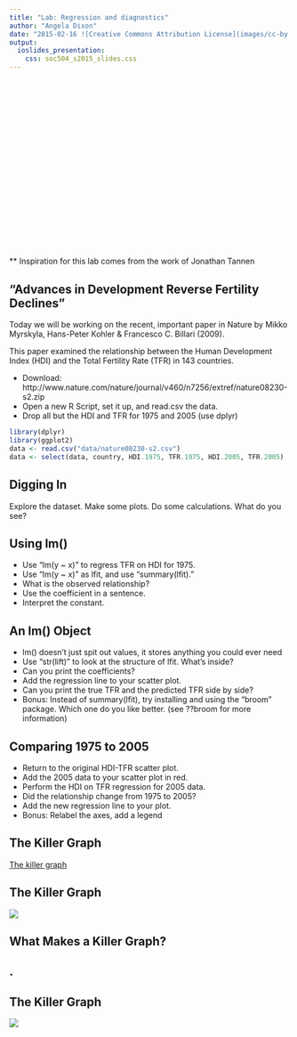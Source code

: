 ```yaml
---
title: "Lab: Regression and diagnostics"
author: "Angela Dixon"
date: "2015-02-16 ![Creative Commons Attribution License](images/cc-by.png)"
output: 
  ioslides_presentation:
    css: soc504_s2015_slides.css
---
```



## {.smaller}


<br><br> <br> <br> <br><br> <br> <br> <br><br> <br> <br> 
<br> <br><br> <br> <br>    

** Inspiration for this lab comes from the work of Jonathan Tannen 

## "Advances in Development Reverse Fertility Declines" {.smaller .build}

Today we will be working on the recent, important paper in Nature by Mikko Myrskyla, Hans-Peter Kohler & Francesco C. Billari (2009).  
  
This paper examined the relationship between the Human Development Index (HDI) and the Total Fertility Rate (TFR) in 143 countries.  

-  Download: http://www.nature.com/nature/journal/v460/n7256/extref/nature08230-s2.zip    
- Open a new R Script, set it up, and read.csv the data.
- Drop all but the HDI and TFR for 1975 and 2005 (use dplyr)


```r
library(dplyr)
library(ggplot2)
data <- read.csv("data/nature08230-s2.csv")
data <- select(data, country, HDI.1975, TFR.1975, HDI.2005, TFR.2005)
```


## Digging In 

Explore the dataset. Make some plots. Do some calculations.
What do you see?

## Using lm()

- Use "lm(y ~ x)" to regress TFR on HDI for 1975. 
- Use "lm(y ~ x)" as lfit, and use "summary(lfit)."   
- What is the observed relationship?  
- Use the coefficient in a sentence.  
- Interpret the constant.  
 

## An lm() Object

- lm() doesn't just spit out values, it stores anything you could ever need  
- Use "str(lift)" to look at the structure of lfit. What's inside?  
- Can you print the coefficients?  
- Add the regression line to your scatter plot. 
- Can you print the true TFR and the predicted TFR side by side?   
- Bonus: Instead of summary(lfit), try installing and using the "broom" package. Which one do you like better. (see ??broom for more information)
 

## Comparing 1975 to 2005

- Return to the original HDI-TFR scatter plot.  
- Add the 2005 data to your scatter plot in red.  
- Perform the HDI on TFR regression for 2005 data.  
- Did the relationship change from 1975 to 2005?  
- Add the new regression line to your plot.   
- Bonus: Relabel the axes, add a legend
 

## The Killer Graph 

[The killer graph](http://www.ccpr.ucla.edu/events/ccpr-seminars-previous-years/Kohler-advances%20in%20development.pdf)

## The Killer Graph 

![](images/Myrskla_graph_exp.png)

## What Makes a Killer Graph?


## .


## The Killer Graph
![](images/Myrskla_graph.png)

